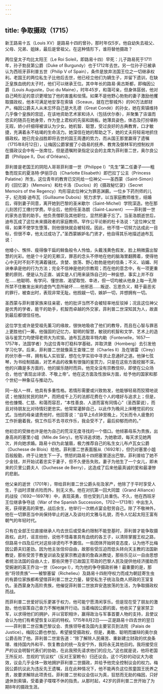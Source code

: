 ```yaml
---
---
---
```

title: 争取摄政（1715）
---




新王路易十五（Louis XV）是路易十四的曾孙，那时年仅5岁。他自幼失去祖父、父母、兄弟、姐妹，最后是曾祖父。在这种情形下，谁将替他摄政？

两位皇太子均比太阳王（Le Roi Soleil，即路易十四）早死：儿子路易死于1711年，孙子勃艮第公爵（Duke of Burgundy）也于1712年去世。另一位孙子已被承认为西班牙菲利普五世（Philip V of Spain），条件是放弃法国王位之一切继承权利。老国王的两位私生子比他后去世，他已经立他们为嫡生子，并留下遗训，在缺乏皇族血统的太子时，他们可以继承王位。其中年长的路易·奥古斯都，即梅因公爵（Louis Auguste，Duc du Maine），时年45岁，和蔼可亲，但身体孱弱，他对自己畸形足的意识更增加了他的害羞和怯懦。如果不是他野心勃勃的妻子激励他攫取摄政权，他本可满足地安享在索镇（Sceaux，就在巴黎城外）的90万法郎财产。梅因公爵夫人从未忘怀自己是大孔德（Great Condé）的孙女，她在索镇维持几乎像个皇族的宫廷，在该地资助艺术家和诗人（包括伏尔泰），并聚集了诙谐而忠实的随员在她身旁，作为登上君权的先驱和跳板。她薄具姿色，体态及打扮堪称无瑕，娇小纤细得被误认为少女。她机智、聪慧，受过良好的古典教育，口才敏捷，充满着永不枯竭的生命活力。她深信在她的帮助之下，她的丈夫将轻易地抓住摄政权。她已完全战胜即将去世的国王周遭的势力，而从国王那里赢得了遗嘱（1715年8月12日），让梅因公爵掌握了小路易的抚养、教育及御林军的控制权并在摄政议会中有一张席位，但是遗嘱附录指定议会的主席为菲利普二世，奥尔良公爵（Philippe Ⅱ，Duc d'Orléans）。

菲利普是老国王的阴阳人哥哥菲利普一世（Philippe Ⅰ）“先生”第二任妻子——粗鲁而现实的夏洛特·伊丽莎白（Charlotte Elisabeth）即巴拉丁公主（Princess Palatine）所生。这位青年的教育已交托给一位神父——圣西蒙（Saint-Simon）的《回忆录》（Memoirs）和杜卡洛（Duclos）的《摄政秘忆录》（Secret Memoirs of the Regency）均形容此位神父为罪恶渊薮。一位乡下药剂师的儿子，纪尧姆·迪布瓦（Guillaume Dubois）努力求学，以当家庭教师维生，结婚后，得到妻子同意，离开她到巴黎的圣米歇尔（Saint-Michel）学院深造。他在那儿刻苦打工缴付学费。毕业后，他担任圣洛朗（Saint-Laurent）——菲利普一世的家务总管的助手。他负责僧职及其他职位，显然把妻子忘了。当圣洛朗逝世后，迪布瓦成了这位未来摄政者的家庭教师。罕作公平论断的杜卡洛说：“这位神父觉得，如果不使学生堕落，则他很快就会被轻视。因此，他不惜一切努力达成此一目标，但很不幸，他太过成功了。”圣西蒙嫉妒名门贤才，他自得其乐地描述迪布瓦说：

他矮小、憔悴、瘦得像干扁的鲱鱼般令人怜恤，头戴浅黄色假发，脸上稍微露出智慧的光彩。他是个十足的无赖汉，罪恶的念头不停地在他的脑海里翻腾着，使得他心中无时不刻不充满着骚扰。贪婪、放荡、野心勃勃是他的信条；不义、谄媚、阿谀奉承是他的行为方法；完全不信神是他的宗教观；而在他的意念中，有一项更重要的原则，便是认为正直、诚实是人们用来装饰自己的一种妄想，事实上并不存在……他聪明、有学问、懂世故、渴望取悦、幸进，但一切均被从他身上每一孔隙所禁不住散发出来的虚伪气息所破坏……他邪恶……叛逆、忘恩负义，精于最恶劣的罪行，被查出时，表现非常无耻。他觊觎一切，嫉妒一切，并想拥有一切。



圣西蒙与菲利普家族来往亲密，他的批评当然不会被轻率地反驳掉；况且这位神父是优秀的学者，能干的助手，机智而卓越的外交家，菲利普二世深知其为人，故直到最后都很信任他。

这位学生或许是受祖先薰习的缘故，很快地吸收了他们的教导，而且在心智与罪恶上更胜他们一筹。他强固的记忆力，聪明的智慧，敏锐的机智和文学、艺术上的造诣与鉴赏力均使得老师大为欢愉。迪布瓦选取丰特内勒（Fontenelle，1657—1757年，法国学者）为这位青年打稳科学基础，并取洪堡（Homberg）去引发他学习化学。后来，菲利普二世就像英王查理二世（Charles Ⅱ）及在锡雷（Cirey）的伏尔泰一样，拥有私人实验室，想在化学实验中寻求止息通奸之道。他弹七弦琴，为书绘制插画，对艺术品的收集有很强的鉴赏力，只是在这些方面挖掘不深。他的兴趣是多方面的，他的娱乐随时而异。他完全没有宗教信仰，即使在公众场合，他也“表现出诽谤、不敬上帝”。他在这方面及性放纵方面，给予他的国家和那个世纪一种象征与推动力。

同一般人一样，他具有多重性格。若情形需要或兴致勃发，他能够轻易而狡猾地说谎；他搜刮贫民的财产，而把成千上万的法郎花费在个人的嗜好与追求上；但是，他也慷慨、仁慈、和蔼而容忍，“本性善良、人道而富有同情心”（圣西蒙说），而且对待朋友比对待情妇更忠实。他常常灌醉自己，以此作为晚间上床睡觉前的仪式。当他的母亲谴责他时，他回答说：“自早上6点钟至晚上，冗长而令人疲惫的工作折磨着我，倘工作后不去寻欢作乐，我会受不了，最后抑郁而终的。”

他初恋的受挫也许是他为自己的荒淫无度寻找的一个借口。他倾慕母系为贵族，出身高尚的塞里小姐（Mlle.de Séry）。他写诗追求她，为她歌颂，每天求见她两次，并向她求婚。路易十四为此皱眉，极力推荐自己的私生女儿布卢瓦女公爵（Duchesse de Blois）给他。菲利普二世表面服从（1692年），但仍对塞里小姐百般殷勤，终于让她生下一子。愤怒的路易十四把塞里逐出巴黎。菲利普给了她不少金钱，并开始试着忠实于妻子，但不久便告失败。妻子为他生了一个女儿，即未来的贝里公爵夫人（Duchesse de Berry），这造成了后来他最真诚的爱和最凄惨的悲剧。

他父亲的逝世（1701年），带给菲利普二世公爵头衔及家产，他除了于平时享受人生，于战时须冒点险而外，别无义务。他在对抗第一回大同盟（Grand Alliance）的战役（1692—1697年）中，表现英勇，但也受到几处重伤。不久，他在西班牙王位继承争夺战（War of the Spanish Succession，1702—1713年）中出生入死，获得更高的荣誉。战后余生，他举行一次糕点宴会慰劳自己。除了不敬神外，他在一切罪恶当中尚保持举止的迷人及谈吐的文雅与礼貌，而令人忆起太阳王富有朝气的年轻时代。

只有在全部王位直接继承人均去世后或受条约限制不能登基时，菲利普才能争取摄政权。此时，谣言纷纷，说他不惜毒害具有血统的各王子，以清除掌握王权之路，但路易十四及后代对这些诽谤均不予置信。一些团体开始转变态度，认为他不比梅因公爵夫妇差劲。因为他主张信仰自由，故那些受压迫而低头转向天主教的法国新教徒，那些受苦于教皇训谕及皇家宗教迫害的詹森派教徒，那些乐见以一自由思想者统治法国的自由人士，那些厌倦于已故国王苛政的巴黎人民及提供他经济援助而受婉谢的英王乔治一世（George Ⅰ），均为他的争夺摄政祈祷！最重要的是，那些“将领贵族”——被黎塞留（Richelieu）及路易十四削夺权力而成为朝廷寄生虫的有爵位家族都希望借菲利普二世之力量，替受私生子统治及商人把政的王室复仇。圣西蒙身为高阶贵族，他催促菲利普二世放弃安逸放荡的生活，为争取摄政权而战。

而菲利普二世爱好玩乐更甚于权力，他可能宁愿清闲享乐。但是现在受了朋友的激励，他也驱策自己奋力不懈地展开行动。当着梅因公爵的面，他收买了皇家禁卫军，以求得他们的拥护，并以官职相许，赢得政治与军事首要人物的支持，且使议会认为他们有希望恢复以前的特权。1715年8月2日——正是路易十四去世的翌日——菲利普二世召集巴黎议会、贵族领导者及国内主要官员到法院（Palais de Justice）。梅因公爵也参加，希望接受摄政权，但是，勇敢、聪明而雄辩的奥尔良公爵击败了他。菲利普二世宣告道：“除了解除人民痛苦、重新建立财政的优良条理、维持国内外和平、恢复教会的统一及安宁外，我将永无其他目的。我将接受庄严的议会明智代表们的协助，在此我预先请求他们的应允。”这也就是说，他将老国王所反对、忽视的“抗议权”（反对王室敕令）归还议会。这个巧妙的动议大为收效，议会几乎全体一致地拥护菲利普二世摄政，并给予他完全控制议会的权力。梅因公爵抗议此为违反先王遗嘱，且在此种情况下，他不能再负这位孩童国王抚养之责，故要求解除此项责任。菲利普二世和议会信以为真，狂怒而无助的梅因，只好退休到索镇，受着妻子喋喋不休的指责。从那时起，42岁的菲利普二世开始了为期8年的摄政生涯。